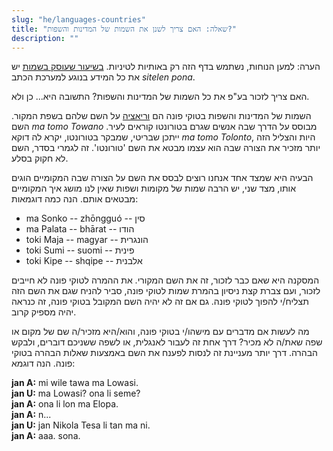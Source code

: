 ```yaml
---
slug: "he/languages-countries"
title: "שאלה: האם צריך לשנן את השמות של המדינות והשפות?"
description: ""
---
```


הערה: למען הנוחות, נשתמש בדף הזה רק באותיות לטיניות. [בשיעור שעוסק בשמות](/he/07) יש את כל המידע בנוגע למערכת הכתב *sitelen pona*.

האם צריך לזכור בע"פ את כל השמות של המדינות והשפות? התשובה היא... כן ולא.

השמות של המדינות והשפות בטוקי פונה הם [וריאציה](en/make-a-name#3-how-do-we-make-the-name-work-in-toki-pona) על השם שלהם בשפת המקור. השם *ma tomo Towano* מבוסס על הדרך שבה אנשים שגרם בטורונטו קוראים לעיר. ייתכן שבריטי, שמבקר בטורונטו, יקרא לה דוקא *ma tomo Tolonto*, היות והצליל הזה יותר מזכיר את הצורה שבה הוא עצמו מבטא את השם 'טורונטו'. זה לגמרי בסדר, השם לא חקוק בסלע. 

הבעיה היא שמצד אחד אנחנו רוצים לבסס את השם על הצורה שבה המקומיים הוגים אותו, מצד שני, יש הרבה שמות של מקומות ושפות שאין לנו מושג איך המקומיים מבטאים אותם. הנה כמה דוגמאות:

* ma Sonko -- zhōngguó -- סין
* ma Palata -- bhārat -- הודו
* toki Maja -- magyar -- הונגרית
* toki Sumi -- suomi -- פינית
* toki Kipe -- shqipe -- אלבנית

המסקנה היא שאם כבר לזכור, זה את השם המקורי. את ההמרה לטוקי פונה לא חייבים לזכור, ועם צברת קצת ניסיון בהמרת שמות לטוקי פונה, סביר להניח שגם את השם הזה תצליח/י להפוך לטוקי פונה. גם אם זה לא יהיה השם המקובל בטוקי פונה, זה כנראה יהיה מספיק קרוב. 

מה לעשות אם מדברים עם מישהו/י בטוקי פונה, והוא/היא מזכיר/ה שם של מקום או שפה שאת/ה לא מכיר? דרך אחת זה לעבור לאנגלית, או לשפה ששניכם דוברים, ולבקש הבהרה. דרך יותר מעניינת זה לנסות לפענח את השם באמצעות שאלות הבהרה בטוקי פונה. הנה דוגמא:

**jan A:** mi wile tawa ma Lowasi.  
**jan U:** ma Lowasi? ona li seme?  
**jan A:** ona li lon ma Elopa.  
**jan A:** n...  
**jan U:** jan Nikola Tesa li tan ma ni.  
**jan A:** aaa. sona.
